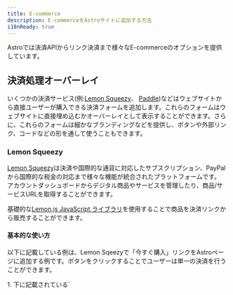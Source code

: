 ```yaml
---
title: E-commerce
description: E-commerceをAstroサイトに追加する方法
i18nReady: true
---
```


Astroでは決済APIからリンク決済まで様々なE-commerceのオプションを提供しています。

## 決済処理オーバーレイ

いくつかの決済サービス(例:[Lemon Squeezy](#lemon-squeezy)、 [Paddle](#paddle))などはウェブサイトから直接ユーザーが購入できる決済フォームを追加します。これらのフォームはウェブサイトに直接埋め込むかオーバーレイとして表示することができます。さらに、これらのフォームは細かなブランディングなどを提供し、ボタンや外部リンク、コードなどの形を通して使うこともできます。

### Lemon Squeezy
[Lemon Squeezy](https://www.lemonsqueezy.com/)は決済や国際的な通貨に対応したサブスクリプション、PayPalから国際的な税金の対応まで様々な機能が統合されたプラットフォームです。
アカウントダッシュボードからデジタル商品やサービスを管理したり、商品/サービスURLを取得することができます。

基礎的な[Lemon.js JavaScript ライブラリ](https://docs.lemonsqueezy.com/help/lemonjs/what-is-lemonjs)を使用することで商品を決済リンクから販売することができます。

#### 基本的な使い方
以下に記載している例は、Lemon Sqeezyで「今すぐ購入」リンクをAstroページに追加する例です。ボタンをクリックすることでユーザーは単一の決済を行うことができます。

<Steps>
1. 下に記載されている`<script>`タグをページの`head`、または `body`要素に追加します:

    ```html title="src/pages/my-product-page.astro"
    <script src="https://app.lemonsqueezy.com/js/lemon.js" defer></script>
    ```

2. 商品URLに繋がるアンカータグをページに追加してください。また、クリック時に決済オーバーレイを表示するために`lemonsqueezy-button`クラスを適用してください。 

    ```html title="src/pages/my-product-page.astro"
    <a class="lemonsqueezy-button" href="https://demo.lemonsqueezy.com/checkout/...">
      今すぐ購入
    </a>
    ```
</Steps>

#### Lemon.js

Lemon.jsは[オーバーレイの制御](https://docs.lemonsqueezy.com/help/lemonjs/opening-overlays)や[オーバーレイイベントの管理](https://docs.lemonsqueezy.com/help/lemonjs/handling-events)などの追加機能にも対応しています。

<ReadMore>詳細は[Lemon Squeezy developer getting started guide](https://docs.lemonsqueezy.com/guides/developer-guide)を確認してください。</ReadMore>

### Paddle

[Paddle](https://www.paddle.com/)はデジタル製品およびサービスを請求するためのソルーションです。Paddleは決済、税金、そしてサブスクリプションの管理をオーバーレイまたはインラインチェックアウトを通じて処理します。

[Paddle.js](https://developer.paddle.com/paddlejs/overview)はPaddleを使用して統合されたサブスクリプション請求体験を構築できる軽量なJavaScriptライブラリーです。

#### 基本的な使い方

以下のコードはPaddleで「購入ボタン」要素をAstroページに追加する例です。リンクをクリックすることで、ユーザーは単一の決済を行うことができます。
決済リンクのドメインがPaddleによって承認された後はHTML属性を使用することで好きなページの要素を決済オーバーレイにすることができます。


<Steps>
1. `head`か`body`タグに以下の二つの`<script>`タグを追加します:

    ```html title="src/pages/my-product-page.astro"
    <script src="https://cdn.paddle.com/paddle/v2/paddle.js"></script>
    <script type="text/javascript">
      Paddle.Setup({ 
        token: '7d279f61a3499fed520f7cd8c08' // クライアントサイドトークンを追加する
      });
    </script>
    ```

2. 任意の要素をPaddleの決済ボタンに変えるために `paddle_button`クラスを適応します:

    ```html title="src/pages/my-product-page.astro"
    <a href="#" class="paddle_button">今すぐ購入</a>
    ```

3. Paddle上の商品の`priceId`と`quantity`を設定するために`data-items`属性を適応してください。任意で[サポートされているHTMLデータ属性](https://developer.paddle.com/paddlejs/html-data-attributes)をデータの自動入力や、決済成功時の管理、ボタンや決済オーバレイのスタイリングするために追加することもできます。

    ```html title="src/pages/my-product-page.astro"
    <a 
      href="#"
      class="paddle_button"
      data-display-mode="overlay"
      data-theme="light"
      data-locale="en"
      data-success-url="https://example.com/thankyou"
      data-items='[
        {
          "priceId": "pri_01gs59hve0hrz6nyybj56z04eq", 
          "quantity": 1
        }
      ]'
    >
      今すぐ購入
    </a>
    ```
</Steps>

#### Paddle.js

HTMLデータ属性を渡す代わりに、JavaScriptを使用することで複数の属性を渡したりより一層カスタマイズをすることができます。 インラインチェックアウトを使用することでユーザーのアップグレードワークフローを作成することもできます。
<ReadMore>詳しい情報は[ Paddle.jsを使用したインラインチェックアウトの方法](https://developer.paddle.com/build/checkout/build-branded-inline-checkout)を参照してください</ReadMore>


## 完全なE-commerceソリューション
サイトのショッピングシステムや決済システムの一層深くカスタマイズするためには、完全な金融サービスプロバイダー([Snipcart](#snipcart)など)を追加します。これらのプラットフォームは他のサードパーティーサービス(アカウントマネージメント、パーソライズ、アナリティクス)などと統合することもできます。

### Snipcart

[Snipcart](https://snipcart.com/)は強力なデベロッパーファーストのHTML/JavaScriptショッピングカートプラットフォームです。

SnipCartは、輸送プロバイダー、ショッピングカートと他のシステムを繋げるウェブフックの有効化、支払い方法の選択(Paypal, Square, Stripe等)、Eメールテンプレート、そしてテスト環境を提供するサードパーティーサービスと統合させることもできます。

:::tip
完成済みのSnipCartソリューションが必要ですか？ SnipCartアカウントと連携するだけで使える機能的なAstroのコミュニティテンプレートの[`astro-snipcart`](https://astro-snipcart.vercel.app/)を確認してみてください。
:::

#### 基本的な使い方

以下はSnipcart決済システムと「カートに追加する」「決済する」ボタンの追加方法の例です。この方法を使用することで、ユーザーは直接決済ページに行くのではなく、カートに商品を追加することができるようになります。

<ReadMore>Snipcartストアのセットアップなどが含まれた完全なガイドが必要な場合[the Snipcartインストールドキュメント](https://docs.snipcart.com/v3/setup/installation)を確認してください。</ReadMore>

<Steps>
1. `body`要素の中に以下のスクリプトタグ[Snipcartインストールガイドを参照](https://docs.snipcart.com/v3/setup/installation)を追加します。
    ```html title="src/pages/my-product-page.astro"
    <body></body>
    <script>
      window.SnipcartSettings = {
        publicApiKey: "YOUR_API_KEY",
        loadStrategy: "on-user-interaction",
      };

      (function()...); // Snipcart ドキュメントから提供
    </script>
    ```

2. `window.SnipcartSettings`をいずれかの[提供されているSnipcartの設定](https://docs.snipcart.com/v3/setup/installation#settings)を使用してショッピングカートの動作や見た目をカスタマイズします。

    ```html title="src/pages/my-product-page.astro"
    <script>
      window.SnipcartSettings = {
        publicApiKey: "YOUR_API_KEY",
        loadStrategy: "manual",
        version: "3.7.1",
        addProductBehavior: "none",
        modalStyle: "side",
      };

      (function()...); // Snipcard ドキュメントから参照
    </script>
    ```

3. クリック時にカートに商品を追加するために`class="snipcart-add-item"`を任意のHTML要素(`<button>`要素など)に適応します。また、[一般的なSnipcart商品属性](https://docs.snipcart.com/v3/setup/products)から値段や説明、その他の項目を含めることもできます。

    ```html title="src/pages/my-product-page.astro"
    <button
      class="snipcart-add-item"
      data-item-id="astro-print"
      data-item-price="39.99"
      data-item-description="A framed print of the Astro logo."
      data-item-image="/assets/images/astro-print.jpg"
      data-item-name="Astro Print"
      data-item-custom1-name="Frame color"
      data-item-custom1-options="Brown|Silver[+10.00]|Gold[+20.00]"
      data-item-custom2-name="Delivery instructions"
      data-item-custom2-type="textarea"
    >
      カートに追加
    </button>
    ```

4.  決済ポップアップを通じてユーザーが購入プロセスを完了するために`snipcart-checkout`クラスが適応されたSnipCart決済ボタンを追加します。

    ```html title="src/pages/my-product-page.astro"
    <button class="snipcart-checkout">クリックして決済</button>
    ```
</Steps>

#### Snipcart JavaScript SDK

[Snipcart JavaScript SDK](https://docs.snipcart.com/v3/sdk/basics)を使用することで、SnipcartのCartをプログラム上から設定やカスタマイズできます。

SDKを使用することで以下のようなカスタマイズができます:

- 現在のSnipcartの状態を入手し、カートに特定の操作を実行する。
- イベントを待機してコールバックをダイナミックに発動させる。
- 状態の変化があった場合のCartの完全な状態を入手する。

<ReadMore>Astroプロジェクトと統合できる機能の詳しい情報を確認するためには[Snipcartドキュメント](https://docs.snipcart.com/v3/)を参照してください。</ReadMore>

#### `astro-snipcart`

Snipcartの利用を簡単にできる`astro-snipcart`コミュニティパッケージは2つあります。

- [`@lloydjatkinson/astro-snipcart` Astro テンプレート](https://astro-snipcart.vercel.app/):このAstroテンプレートは追加で完全なe-commerceソルーションのためのデザインシステムが含まれています。詳細はAstroSnipcartのドキュメントをご覧ください。ドキュメントでは、Snipcart APIをAstroでネイティブに使用できる方法を提供することが[`astro-snipcart`を作成した動機](https://astro-snipcart.vercel.app/motivation)だったと説明されています。

- [`@Adammatthiesen/astro-snipcart` インテグレーション](https://github.com/Adammatthiesen/astro-snipcart): このインテグレーションは`astro-snipcart`テーマから大きな影響を受けて作成されたインテグレーションです。使用することで、既存のプロジェクトに、商品を追加したりカートを管理することができるAstroコンポーネント(またはVueコンポーネント)を追加します。詳細は[完全なチュートリアル](https://matthiesen.xyz/blog/getting-started-with-my-astro-snipcart-addon)を確認してください。

## コミュニティリソース

- [AstroでE-commerceを作成する方法](https://crystallize.com/blog/building-ecommerce-with-astro)
- [StripeとAstroで収益を集める方法](https://zellwk.com/blog/stripe-astro-recipe/)
